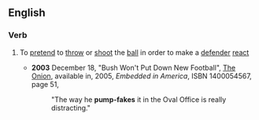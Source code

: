 ==English==
===Verb===
{{en-verb|pump-fak|ing|inf=to [[pump]]-[[fake]]}}
#{{sports}} To [[pretend]] to [[throw]] or [[shoot]] the [[ball]] in order to make a [[defender]] [[react]]
#*'''2003''' December 18, "Bush Won't Put Down New Football", [[w:The Onion|The Onion]], available in, 2005, ''Embedded in America'', ISBN 1400054567, page 51,
#*:"The way he '''pump-fakes''' it in the Oval Office is really distracting."